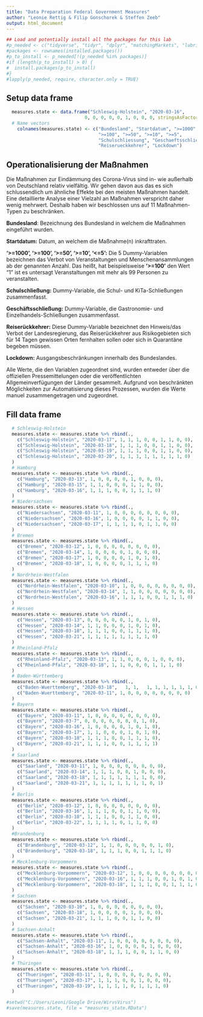 ```yaml
---
title: "Data Preparation Federal Government Measures"
author: "Leonie Rettig & Filip Gonschorek & Steffen Zeeb"
output: html_document
---
```

```r
## Load and potentially install all the packages for this lab
#p_needed <- c("tidyverse", "tidyr", "dplyr", "matchingMarkets", "lubridate", "stringr")
#packages <- rownames(installed.packages())
#p_to_install <- p_needed[!(p_needed %in% packages)]
#if (length(p_to_install) > 0) {
#  install.packages(p_to_install)
#}
#lapply(p_needed, require, character.only = TRUE)
```

## Setup data frame
```r
  measures.state <- data.frame("Schleswig-Holstein", "2020-03-16", 
                             0, 0, 0, 0, 0, 1, 0, 0, 0, stringsAsFactors = F)
  # Name vectors
    colnames(measures.state) <- c("Bundesland", "Startdatum", ">=1000",
                                  ">=100", ">=50", ">=10", ">=5",
                                  "Schulschliessung", "Geschaeftsschliessung",
                                  "Reiserueckkehrer", "Lockdown")
```
## Operationalisierung der Maßnahmen
Die Maßnahmen zur Eindämmung des Corona-Virus sind in- wie außerhalb von Deutschland relativ vielfältig. Wir gehen davon aus das es sich schlussendlich um ähnliche Effekte bei den meisten Maßnahmen handelt. Eine detaillierte Analyse einer Vielzahl an Maßnahmen verspricht daher wenig mehrwert. Deshalb haben wir beschlossen uns auf 11 Maßnahmen-Typen zu beschränken. 

**Bundesland**: Bezeichnung des Bundesland in welchem die Maßnahmen eingeführt wurden. 

**Startdatum:** Datum, an welchem die Maßnahme(n) inkrafttraten. 

**'>=1000', '>=100', '>=50', '>=10', '<=5':** Die 5 Dummy-Variablen bezeichnen das Verbot von Veranstaltungen und Menschenansammlungen ab der genannten Anzahl. Das heißt, hat beispielsweise **'>=100'** den Wert "1" ist es untersagt Veranstaltungen mit mehr als 99 Personen zu veranstalten. 

**Schulschließung:** Dummy-Variable, die Schul- und KiTa-Schließungen zusammenfasst. 

**Geschäftsschließung:** Dummy-Variable, die Gastronomie- und Einzelhandels-Schließungen zusammenfasst.

**Reiserückkehrer:** Diese Dummy-Variable bezeichnet den Hinweis/das Verbot der Landesregierung, das Reiserückkehrer aus Risikogebieten sich für 14 Tagen gewissen Orten fernhalten sollen oder sich in Quarantäne begeben müssen.

**Lockdown:** Ausgangsbeschränkungen innerhalb des Bundeslandes. 

Alle Werte, die den Variablen zugeordnet sind, wurden entweder über die offiziellen Pressemittelungen oder die veröffentlichten Allgemeinverfügungen der Länder gesammelt. Aufgrund von beschränkten Möglichkeiten zur Automatisierung dieses Prozessen, wurden die Werte manuel zusammengetragen und zugeordnet. 

## Fill data frame 
```r
  # Schleswig-Holstein
  measures.state <- measures.state %>% rbind(.,
    c("Schleswig-Holstein", "2020-03-17", 1, 1, 1, 0, 0, 1, 1, 0, 0),
    c("Schleswig-Holstein", "2020-03-18", 1, 1, 1, 0, 0, 1, 1, 0, 0),
    c("Schleswig-Holstein", "2020-03-19", 1, 1, 1, 0, 0, 1, 1, 0, 0),
    c("Schleswig-Holstein", "2020-03-20", 1, 1, 1, 1, 1, 1, 1, 1, 0)
  )
  # Hamburg
  measures.state <- measures.state %>% rbind(.,
    c("Hamburg", "2020-03-13", 1, 0, 0, 0, 0, 1, 0, 0, 0),
    c("Hamburg", "2020-03-15", 1, 1, 0, 0, 0, 1, 1, 0, 0),
    c("Hamburg", "2020-03-16", 1, 1, 1, 0, 0, 1, 1, 1, 0)
  )
  # Niedersachsen
  measures.state <- measures.state %>% rbind(.,
    c("Niedersachsen", "2020-03-11", 1, 0, 0, 0, 0, 0, 0, 0, 0),
    c("Niedersachsen", "2020-03-16", 1, 0, 0, 0, 0, 1, 1, 0, 0),
    c("Niedersachsen", "2020-03-17", 1, 1, 1, 1, 0, 1, 1, 0, 0)
  )
  # Bremen
  measures.state <- measures.state %>% rbind(.,
    c("Bremen", "2020-03-12", 1, 0, 0, 0, 0, 0, 0, 0, 0),
    c("Bremen", "2020-03-14", 1, 0, 0, 0, 0, 1, 0, 0, 0),
    c("Bremen", "2020-03-17", 1, 0, 0, 0, 0, 1, 0, 1, 0),
    c("Bremen", "2020-03-18", 1, 0, 0, 0, 0, 1, 1, 1, 0)
  )
  # Nordrhein-Westfalen
  measures.state <- measures.state %>% rbind(.,
    c("Nordrhein-Westfalen", "2020-03-10", 1, 0, 0, 0, 0, 0, 0, 0, 0),
    c("Nordrhein-Westfalen", "2020-03-14", 1, 1, 0, 0, 0, 0, 0, 0, 0),
    c("Nordrhein-Westfalen", "2020-03-16", 1, 1, 1, 0, 0, 1, 1, 1, 0)
  )
  # Hessen
  measures.state <- measures.state %>% rbind(.,
    c("Hessen", "2020-03-13", 0, 0, 0, 0, 0, 1, 0, 1, 0),
    c("Hessen", "2020-03-14", 1, 1, 0, 0, 0, 1, 0, 1, 0),
    c("Hessen", "2020-03-18", 1, 1, 1, 0, 0, 1, 1, 1, 0),
    c("Hessen", "2020-03-21", 1, 1, 1, 1, 1, 1, 1, 1, 0)
  )
  # Rheinland-Pfalz
  measures.state <- measures.state %>% rbind(.,
    c("Rheinland-Pfalz", "2020-03-13", 1, 1, 0, 0, 0, 1, 0, 0, 0),
    c("Rheinland-Pfalz", "2020-03-18", 1, 1, 0, 0, 0, 1, 1, 1, 0)
  )
  # Baden-Württemberg
  measures.state <- measures.state %>% rbind(.,
    c("Baden-Wuerttemberg", "2020-03-18",	1, 1,	1, 1, 1, 1, 1, 1, 0),
    c("Baden-Wuerttemberg", "2020-03-11", 1, 0, 0, 0, 0, 0, 0, 0, 0)
  )
  # Bayern
  measures.state <- measures.state %>% rbind(.,
    c("Bayern", "2020-03-11", 1, 0, 0, 0, 0, 0, 0, 0, 0),
    c("Bayern", "2020-03-7", 0, 0, 0, 0, 0, 0, 0, 1, 0),
    c("Bayern", "2020-03-16", 1, 0, 0, 0, 0, 1, 0, 1, 0),
    c("Bayern", "2020-03-17", 1, 1, 0, 0, 0, 1, 0, 1, 0),
    c("Bayern", "2020-03-18", 1, 1, 1, 0, 0, 1, 1, 1, 0),
    c("Bayern", "2020-03-21", 1, 1, 1, 0, 0, 1, 1, 1, 1)
  )
  # Saarland
  measures.state <- measures.state %>% rbind(.,
    c("Saarland", "2020-03-11", 1, 0, 0, 0, 0, 0, 0, 0, 0),
    c("Saarland", "2020-03-14", 1, 1, 1, 0, 0, 1, 0, 0, 0),
    c("Saarland", "2020-03-18", 1, 1, 1, 1, 1, 1, 1, 0, 0),
    c("Saarland", "2020-03-21", 1, 1, 1, 1, 1, 1, 1, 0, 1)
  )
  # Berlin
  measures.state <- measures.state %>% rbind(.,
    c("Berlin", "2020-03-12", 1, 0, 0, 0, 0, 0, 0, 0, 0),
    c("Berlin", "2020-03-16", 1, 1, 1, 0, 0, 1, 1, 0, 0),
    c("Berlin", "2020-03-18", 1, 1, 1, 0, 0, 1, 1, 0, 0),
    c("Berlin", "2020-03-22", 1, 1, 1, 1, 0, 1, 1, 0, 0)
  )
  #Brandenburg
  measures.state <- measures.state %>% rbind(.,
    c("Brandenburg", "2020-03-12", 1, 1, 0, 0, 0, 0, 0, 1, 0),
    c("Brandenburg", "2020-03-18", 1, 1, 1, 0, 0, 1, 1, 1, 0)
  )
  # Mecklenburg-Vorpommern
  measures.state <- measures.state %>% rbind(.,
    c("Mecklenburg-Vorpommern", "2020-03-12", 1, 0, 0, 0, 0, 0, 0, 0, 0),
    c("Mecklenburg-Vorpommern", "2020-03-16", 1, 1, 1, 0, 0, 1, 0, 1, 0),
    c("Mecklenburg-Vorpommern", "2020-03-18", 1, 1, 1, 0, 0, 1, 1, 1, 0)
  )
  # Sachsen
  measures.state <- measures.state %>% rbind(.,
    c("Sachsen", "2020-03-10", 1, 0, 0, 0, 0, 0, 0, 0, 0),
    c("Sachsen", "2020-03-18", 1, 0, 0, 0, 0, 1, 0, 0, 0),
    c("Sachsen", "2020-03-21", 1, 1, 1, 0, 0, 1, 1, 0, 0)
  )
  # Sachsen-Anhalt
  measures.state <- measures.state %>% rbind(.,
    c("Sachsen-Anhalt", "2020-03-11", 1, 0, 0, 0, 0, 0, 0, 0, 0),
    c("Sachsen-Anhalt", "2020-03-16", 1, 0, 0, 0, 0, 1, 0, 0, 0),
    c("Sachsen-Anhalt", "2020-03-18", 1, 1, 1, 0, 0, 1, 1, 0, 0)
  )
  # Thüringen
  measures.state <- measures.state %>% rbind(.,
    c("Thueringen", "2020-03-11", 1, 0, 0, 0, 0, 0, 0, 0, 0),
    c("Thueringen", "2020-03-17", 1, 1, 1, 0, 0, 1, 0, 0, 0),
    c("Thueringen", "2020-03-19", 1, 1, 1, 1, 0, 1, 1, 1, 0)
  )

#setwd("C:/Users/Leoni/Google Drive/WirvsVirus")
#save(measures.state, file = "measures_state.RData")
```


